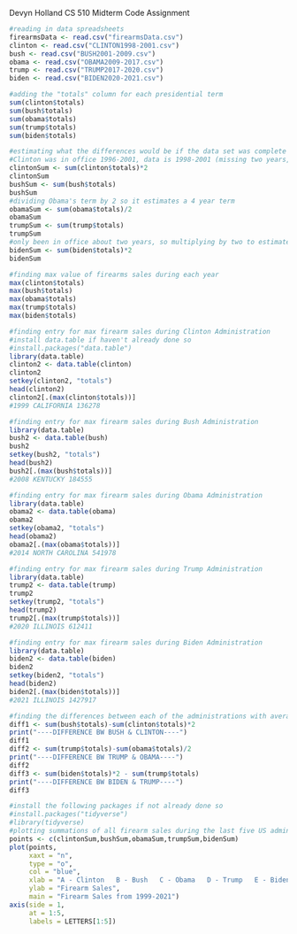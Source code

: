 Devyn Holland 
CS 510
Midterm Code Assignment


```r
#reading in data spreadsheets
firearmsData <- read.csv("firearmsData.csv")
clinton <- read.csv("CLINTON1998-2001.csv")
bush <- read.csv("BUSH2001-2009.csv")
obama <- read.csv("OBAMA2009-2017.csv")
trump <- read.csv("TRUMP2017-2020.csv")
biden <- read.csv("BIDEN2020-2021.csv")
```

```r
#adding the "totals" column for each presidential term
sum(clinton$totals)
sum(bush$totals)
sum(obama$totals)
sum(trump$totals)
sum(biden$totals)
```

```r
#estimating what the differences would be if the data set was complete
#Clinton was in office 1996-2001, data is 1998-2001 (missing two years, so multiplying to estimate 4 year term)
clintonSum <- sum(clinton$totals)*2 
clintonSum
bushSum <- sum(bush$totals)
bushSum
#dividing Obama's term by 2 so it estimates a 4 year term
obamaSum <- sum(obama$totals)/2 
obamaSum
trumpSum <- sum(trump$totals)
trumpSum
#only been in office about two years, so multiplying by two to estimate four year term
bidenSum <- sum(biden$totals)*2
bidenSum
```

```r
#finding max value of firearms sales during each year 
max(clinton$totals)
max(bush$totals)
max(obama$totals)
max(trump$totals)
max(biden$totals)
```


```r
#finding entry for max firearm sales during Clinton Administration
#install data.table if haven't already done so
#install.packages("data.table")
library(data.table)
clinton2 <- data.table(clinton)
clinton2
setkey(clinton2, "totals")
head(clinton2)
clinton2[.(max(clinton$totals))]
#1999 CALIFORNIA 136278
```

```r
#finding entry for max firearm sales during Bush Administration
library(data.table)
bush2 <- data.table(bush)
bush2
setkey(bush2, "totals")
head(bush2)
bush2[.(max(bush$totals))]
#2008 KENTUCKY 184555
```

```r
#finding entry for max firearm sales during Obama Administration
library(data.table)
obama2 <- data.table(obama)
obama2
setkey(obama2, "totals")
head(obama2)
obama2[.(max(obama$totals))]
#2014 NORTH CAROLINA 541978
```

```r
#finding entry for max firearm sales during Trump Administration
library(data.table)
trump2 <- data.table(trump)
trump2
setkey(trump2, "totals")
head(trump2)
trump2[.(max(trump$totals))]
#2020 ILLINOIS 612411
```

```r
#finding entry for max firearm sales during Biden Administration
library(data.table)
biden2 <- data.table(biden)
biden2
setkey(biden2, "totals")
head(biden2)
biden2[.(max(biden$totals))]
#2021 ILLINOIS 1427917
```

```r
#finding the differences between each of the administrations with averaged data
diff1 <- sum(bush$totals)-sum(clinton$totals)*2
print("----DIFFERENCE BW BUSH & CLINTON----")
diff1
diff2 <- sum(trump$totals)-sum(obama$totals)/2
print("----DIFFERENCE BW TRUMP & OBAMA----")
diff2
diff3 <- sum(biden$totals)*2 - sum(trump$totals)
print("----DIFFERENCE BW BIDEN & TRUMP----")
diff3
```

```r
#install the following packages if not already done so
#install.packages("tidyverse")
#library(tidyverse)
#plotting summations of all firearm sales during the last five US administrations
points <- c(clintonSum,bushSum,obamaSum,trumpSum,bidenSum)
plot(points, 
     xaxt = "n",
     type = "o", 
     col = "blue", 
     xlab = "A - Clinton   B - Bush   C - Obama   D - Trump   E - Biden",
     ylab = "Firearm Sales", 
     main = "Firearm Sales from 1999-2021")
axis(side = 1,
     at = 1:5,
     labels = LETTERS[1:5])

```